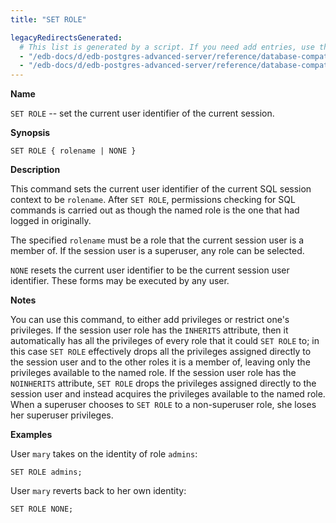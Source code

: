```yaml
---
title: "SET ROLE"

legacyRedirectsGenerated:
  # This list is generated by a script. If you need add entries, use the `legacyRedirects` key.
  - "/edb-docs/d/edb-postgres-advanced-server/reference/database-compatibility-for-oracle-developers-sql-guide/13/set_role.html"
  - "/edb-docs/d/edb-postgres-advanced-server/reference/database-compatibility-for-oracle-developers-sql-guide/latest/set_role.html"
---
```


<div id="set_role" class="registered_link"></div>

**Name**

`SET ROLE` -- set the current user identifier of the current session.

**Synopsis**

```text
SET ROLE { rolename | NONE }
```

**Description**

This command sets the current user identifier of the current SQL session context to be `rolename`. After `SET ROLE`, permissions checking for SQL commands is carried out as though the named role is the one that had logged in originally.

The specified `rolename` must be a role that the current session user is a member of. If the session user is a superuser, any role can be selected.

`NONE` resets the current user identifier to be the current session user identifier. These forms may be executed by any user.

**Notes**

You can use this command, to either add privileges or restrict one's privileges. If the session user role has the `INHERITS` attribute, then it automatically has all the privileges of every role that it could `SET ROLE` to; in this case `SET ROLE` effectively drops all the privileges assigned directly to the session user and to the other roles it is a member of, leaving only the privileges available to the named role. If the session user role has the `NOINHERITS` attribute, `SET ROLE` drops the privileges assigned directly to the session user and instead acquires the privileges available to the named role. When a superuser chooses to `SET ROLE` to a non-superuser role, she loses her superuser privileges.

**Examples**

User `mary` takes on the identity of role `admins`:

```text
SET ROLE admins;
```

User `mary` reverts back to her own identity:

```text
SET ROLE NONE;
```
